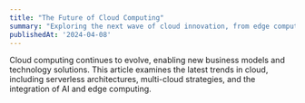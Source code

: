 ```yaml
---
title: "The Future of Cloud Computing"
summary: "Exploring the next wave of cloud innovation, from edge computing to AI-powered services."
publishedAt: '2024-04-08'
---
```


Cloud computing continues to evolve, enabling new business models and technology solutions. This article examines the latest trends in cloud, including serverless architectures, multi-cloud strategies, and the integration of AI and edge computing.
